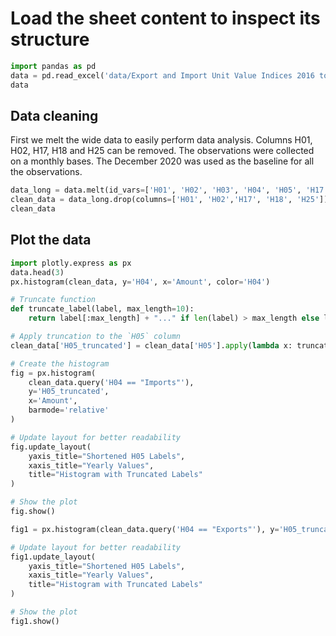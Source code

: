 
# Load the sheet content to inspect its structure

```python
import pandas as pd
data = pd.read_excel('data/Export and Import Unit Value Indices 2016 to 2024.xlsx', sheet_name='Export and Import Unit Value In')
data
```


## Data cleaning

First we melt the wide data to easily perform data analysis. Columns H01, H02, H17, H18 and H25 can be removed. The observations were collected on a monthly bases. The December 2020 was used as the baseline for all the observations.

```python
data_long = data.melt(id_vars=['H01', 'H02', 'H03', 'H04', 'H05', 'H17', 'H18', 'H25'], var_name='Date', value_name='Amount')
clean_data = data_long.drop(columns=['H01', 'H02','H17', 'H18', 'H25'])
clean_data
```

## Plot the data

```python
import plotly.express as px
data.head(3)
px.histogram(clean_data, y='H04', x='Amount', color='H04')
```

```python

# Truncate function
def truncate_label(label, max_length=10):
    return label[:max_length] + "..." if len(label) > max_length else label

# Apply truncation to the `H05` column
clean_data['H05_truncated'] = clean_data['H05'].apply(lambda x: truncate_label(x, max_length=15))

# Create the histogram
fig = px.histogram(
    clean_data.query('H04 == "Imports"'), 
    y='H05_truncated', 
    x='Amount',
    barmode='relative'
)

# Update layout for better readability
fig.update_layout(
    yaxis_title="Shortened H05 Labels",
    xaxis_title="Yearly Values",
    title="Histogram with Truncated Labels"
)

# Show the plot
fig.show()

```

```python
fig1 = px.histogram(clean_data.query('H04 == "Exports"'), y='H05_truncated', x='Amount')

# Update layout for better readability
fig1.update_layout(
    yaxis_title="Shortened H05 Labels",
    xaxis_title="Yearly Values",
    title="Histogram with Truncated Labels"
)

# Show the plot
fig1.show()
```

